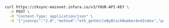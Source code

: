 
<Tabs>
  <TabItem value="cURL">

  ```bash
  curl https://zksync-mainnet.infura.io/v3/YOUR-API-KEY \
    -X POST \
    -H "Content-Type: application/json" \
    -d '{"jsonrpc":"2.0","method":"eth_getUncleByBlockNumberAndIndex","params": ["0x29c","0x0"],"id":1}'
  ```

  </TabItem>
</Tabs>

